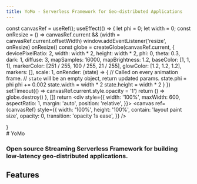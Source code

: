 ```yaml
---
title: YoMo - Serverless Framework for Geo-distributed Applications
---
```



  const canvasRef = useRef();
  useEffect(() => {
    let phi = 0;
    let width = 0;
    const onResize = () => canvasRef.current && (width = canvasRef.current.offsetWidth)
    window.addEventListener('resize', onResize)
    onResize()
    const globe = createGlobe(canvasRef.current, {
      devicePixelRatio: 2,
      width: width * 2,
      height: width * 2,
      phi: 0,
      theta: 0.3,
      dark: 1,
      diffuse: 3,
      mapSamples: 16000,
      mapBrightness: 1.2,
      baseColor: [1, 1, 1],
      markerColor: [251 / 255, 100 / 255, 21 / 255],
      glowColor: [1.2, 1.2, 1.2],
      markers: [],
      scale: 1,
      onRender: (state) => {
        // Called on every animation frame.
        // `state` will be an empty object, return updated params.
        state.phi = phi
        phi += 0.002
        state.width = width * 2
        state.height = width * 2
      }
    })
    setTimeout(() => canvasRef.current.style.opacity = '1')
    return () => globe.destroy()
  }, [])
  return <div style={{
    width: '100%',
    maxWidth: 600,
    aspectRatio: 1,
    margin: 'auto',
    position: 'relative',
  }}>
    <canvas
      ref={canvasRef}
      style={{
        width: '100%',
        height: '100%',
        contain: 'layout paint size',
        opacity: 0,
        transition: 'opacity 1s ease',
      }}
    />
  </div>
}

<Cobe2/>

<div style={{textAlign: "center"}}>
# YoMo

### Open source Streaming Serverless Framework for building <br/> low-latency geo-distributed applications.

</div>

<div className="relative from-gray-50 to-gray-100">
  <div className="px-4 py-16 mx-auto sm:pt-20 sm:pb-24 lg:max-w-7xl lg:pt-24">
    <h2 className="nx-text-4xl font-extrabold tracking-tight lg:nx-text-5xl xl:nx-text-6xl lg:text-center dark:text-white">
      Features
    </h2>
    <FeatureList />
  </div>
</div>
